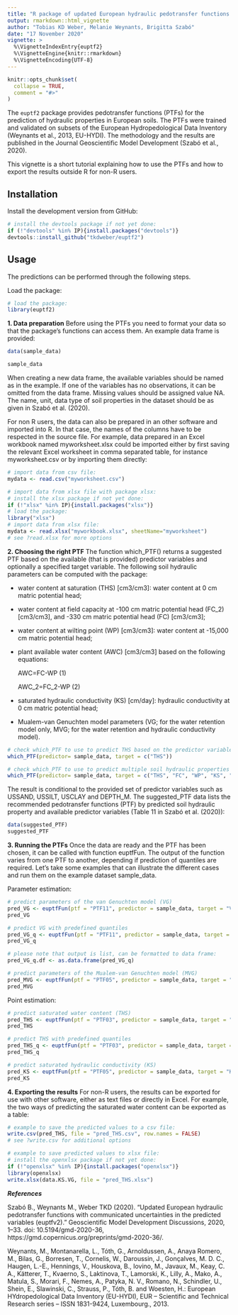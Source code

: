 ```yaml
---
title: "R package of updated European hydraulic pedotransfer functions (euptf2)"
output: rmarkdown::html_vignette
author: "Tobias KD Weber, Melanie Weynants, Brigitta Szabó"
date: "17 November 2020"
vignette: >
  %\VignetteIndexEntry{euptf2}
  %\VignetteEngine{knitr::rmarkdown}
  %\VignetteEncoding{UTF-8}
---
```


```r
knitr::opts_chunk$set(
  collapse = TRUE,
  comment = "#>"
)
```

The `euptf2` package provides pedotransfer functions (PTFs) for the prediction of hydraulic properties in European soils. The PTFs were trained and validated on subsets of the European Hydropedological Data Inventory (Weynants et al., 2013, EU-HYDI). The methodology and the results are published in the Journal Geoscientific Model Development (Szabó et al., 2020).

This vignette is a short tutorial explaining how to use the PTFs and how to export the results outside R for non-R users.

## Installation

Install the development version from GitHub:

```r
# install the devtools package if not yet done:
if (!"devtools" %in% IP){install.packages("devtools")}
devtools::install_github("tkdweber/euptf2")
```

## Usage

The predictions can be performed through the following steps.

Load the package:

```r
# load the package:
library(euptf2)
```

**1. Data preparation** Before using the PTFs you need to format your data so that the package's functions can access them. An example data frame is provided:

```r
data(sample_data)
```
```r
sample_data
```

When creating a new data frame, the available variables should be named as in the example. If one of the variables has no observations, it can be omitted from the data frame. Missing values should be assigned value NA. The name, unit, data type of soil properties in the dataset should be as given in Szabó et al. (2020).

For non R users, the data can also be prepared in an other software and imported into R. In that case, the names of the columns have to be respected in the source file. For example, data prepared in an Excel workbook named myworksheet.xlsx could be imported either by first saving the relevant Excel worksheet in comma separated table, for instance myworksheet.csv or by importing them directly:

```r
# import data from csv file:
mydata <- read.csv("myworksheet.csv")

# import data from xlsx file with package xlsx:
# install the xlsx package if not yet done:
if (!"xlsx" %in% IP){install.packages("xlsx")}
# load the package:
library("xlsx")
# import data from xlsx file:
mydata <- read.xlsx("myworkbook.xlsx", sheetName="myworksheet")
# see ?read.xlsx for more options
```


**2. Choosing the right PTF** The function which_PTF() returns a suggested PTF based on the available (that is provided) predictor variables and optionally a specified target variable. The following soil hydraulic parameters can be computed with the package:

- water content at saturation (THS) [cm3/cm3]: water content at 0 cm matric potential head;
- water content at field capacity at
	-100 cm matric potential head (FC_2) [cm3/cm3], and
	-330 cm matric potential head (FC) [cm3/cm3];
- water content at wilting point (WP) [cm3/cm3]: water content at -15,000 cm matric potential head;
- plant available water content (AWC) [cm3/cm3] based on the following equations:

	AWC=FC-WP									(1)
	
	AWC_2=FC_2-WP									(2)
- saturated hydraulic conductivity (KS) [cm/day]: hydraulic conductivity at 0 cm matric potential head;
- Mualem-van Genuchten model parameters (VG; for the water retention model only, MVG; for the water retention and hydraulic conductivity model).

```r
# check which_PTF to use to predict THS based on the predictor variables available in sample_data
which_PTF(predictor= sample_data, target = c("THS"))

# check which_PTF to use to predict multiple soil hydraulic properties
which_PTF(predictor= sample_data, target = c("THS", "FC", "WP", "KS", "VG", "MVG"))
```

The result is conditional to the provided set of predictor variables such as USSAND, USSILT, USCLAY and DEPTH_M. The suggested_PTF data lists the recommended pedotransfer functions (PTF) by predicted soil hydraulic property and available predictor variables (Table 11 in Szabó et al. (2020)):

```r
data(suggested_PTF)
suggested_PTF
```

**3. Running the PTFs** Once the data are ready and the PTF has been chosen, it can be called with function euptfFun. The output of the function varies from one PTF to another, depending if prediction of quantiles are required. Let's take some examples that can illustrate the different cases and run them on the example dataset sample_data.

Parameter estimation:

```r
# predict parameters of the van Genuchten model (VG)
pred_VG <- euptfFun(ptf = "PTF11", predictor = sample_data, target = "VG", query = "predictions")
pred_VG

# predict VG with predefined quantiles
pred_VG_q <- euptfFun(ptf = "PTF11", predictor = sample_data, target = "VG", query = "quantiles", quantiles = c(0.1, 0.5, 0.9))
pred_VG_q

# please note that output is list, can be formatted to data frame:
pred_VG_q.df <- as.data.frame(pred_VG_q)

# predict parameters of the Mualem-van Genuchten model (MVG)
pred_MVG <- euptfFun(ptf = "PTF05", predictor = sample_data, target = "MVG", query = "predictions")
pred_MVG
```

Point estimation:

```r
# predict saturated water content (THS)
pred_THS <- euptfFun(ptf = "PTF03", predictor = sample_data, target = "THS", query = "predictions")
pred_THS

# predict THS with predefined quantiles
pred_THS_q <- euptfFun(ptf = "PTF03", predictor = sample_data, target = "THS", query = "quantiles", quantiles = c(0.05, 0.5, 0.95))
pred_THS_q

# predict saturated hydraulic conductivity (KS)
pred_KS <- euptfFun(ptf = "PTF05", predictor = sample_data, target = "KS", query = "predictions")
pred_KS
```

**4. Exporting the results**
For non-R users, the results can be exported for use with other software, either as text files or directly in Excel. For example, the two ways of predicting the saturated water content can be exported as a table:

```r
# example to save the predicted values to a csv file:
write.csv(pred_THS, file = "pred_THS.csv", row.names = FALSE)
# see ?write.csv for additional options

# example to save predicted values to xlsx file:
# install the openxlsx package if not yet done:
if (!"openxlsx" %in% IP){install.packages("openxlsx")}
library(openxlsx)
write.xlsx(data.KS.VG, file = "pred_THS.xlsx")
```





***References***

Szabó B., Weynants M., Weber TKD (2020). “Updated European hydraulic pedotransfer functions with communicated uncertainties in the predicted variables (euptfv2).” Geoscientific Model Development Discussions, 2020, 1–33. doi: 10.5194/gmd-2020-36, https://gmd.copernicus.org/preprints/gmd-2020-36/.

Weynants, M., Montanarella, L., Tóth, G., Arnoldussen, A., Anaya Romero, M., Bilas, G., Borresen, T., Cornelis, W., Daroussin, J., Gonçalves, M. D. C., Haugen, L.-E., Hennings, V., Houskova, B., Iovino, M., Javaux, M., Keay, C. A., Kätterer, T., Kvaerno, S., Laktinova, T., Lamorski, K., Lilly, A., Mako, A., Matula, S., Morari, F., Nemes, A., Patyka, N. V., Romano, N., Schindler, U., Shein, E., Slawinski, C., Strauss, P., Tóth, B. and Woesten, H.: European HYdropedological Data Inventory (EU-HYDI), EUR – Scientific and Technical Research series – ISSN 1831-9424, Luxembourg., 2013.
